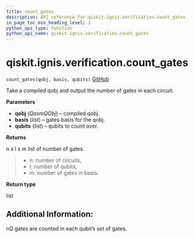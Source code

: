 ```yaml
---
title: count_gates
description: API reference for qiskit.ignis.verification.count_gates
in_page_toc_min_heading_level: 1
python_api_type: function
python_api_name: qiskit.ignis.verification.count_gates
---
```


<span id="qiskit-ignis-verification-count-gates" />

# qiskit.ignis.verification.count\_gates

<span id="qiskit.ignis.verification.count_gates" />

`count_gates(qobj, basis, qubits)` [GitHub](https://github.com/qiskit-community/qiskit-ignis/tree/stable/0.5/qiskit/ignis/verification/randomized_benchmarking/rb_utils.py "view source code")

Take a compiled qobj and output the number of gates in each circuit.

**Parameters**

*   **qobj** (*QasmQObj*) – compiled qobj.
*   **basis** (*list*) – gates basis for the qobj.
*   **qubits** (*list*) – qubits to count over.

**Returns**

n x l x m list of number of gates.

> *   n: number of circuits,
> *   l: number of qubits,
> *   m: number of gates in basis.

**Return type**

list

## Additional Information:

nQ gates are counted in each qubit’s set of gates.

